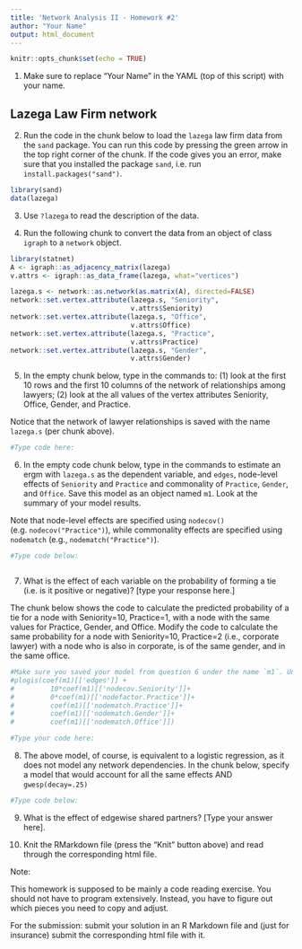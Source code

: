 ```yaml
---
title: 'Network Analysis II - Homework #2'
author: "Your Name"
output: html_document
---
```



```r
knitr::opts_chunk$set(echo = TRUE)
```

1. Make sure to replace "Your Name" in the YAML (top of this script) with your name.

## Lazega Law Firm network

2. Run the code in the chunk below to load the `lazega` law firm data from the `sand` package. You can run this code by pressing the green arrow in the top right corner of the chunk. If the code gives you an error, make sure that you installed the package `sand`, i.e. run `install.packages("sand")`.

```r
library(sand)
data(lazega)
```

3. Use `?lazega` to read the description of the data.

4. Run the following chunk to convert the data from an object of class `igraph` to a `network` object.

```r
library(statnet)
A <- igraph::as_adjacency_matrix(lazega)
v.attrs <- igraph::as_data_frame(lazega, what="vertices")

lazega.s <- network::as.network(as.matrix(A), directed=FALSE)
network::set.vertex.attribute(lazega.s, "Seniority",
                              v.attrs$Seniority)
network::set.vertex.attribute(lazega.s, "Office",
                              v.attrs$Office)
network::set.vertex.attribute(lazega.s, "Practice",
                              v.attrs$Practice)
network::set.vertex.attribute(lazega.s, "Gender",
                              v.attrs$Gender)

```
5. In the empty chunk below, type in the commands to: (1) look at the first 10 rows and the first 10 columns of the network of relationships among lawyers; (2) look at the all values of the vertex attributes Seniority, Office, Gender, and Practice.

Notice that the network of lawyer relationships is saved with the name `lazega.s` (per chunk above).

```r
#Type code here:


```


6. In the empty code chunk below, type in the commands to estimate an ergm with `lazega.s` as the dependent variable, and `edges`, node-level effects of `Seniority` and `Practice` and commonality of `Practice`, `Gender`, and `Office`. Save this model as an object named `m1`. Look at the summary of your model results.

Note that node-level effects are specified using `nodecov()` (e.g. `nodecov("Practice")`), while commonality effects are specified using `nodematch` (e.g., `nodematch("Practice")`).

```r
#Type code below:



```

7. What is the effect of each variable on the probability of forming a tie (i.e. is it positive or negative)? [type your response here.]

The chunk below shows the code to calculate the predicted probability of a tie for a node with Seniority=10, Practice=1, with a node with the same values for Practice, Gender, and Office. Modify the code to calculate the same probability for a node with Seniority=10, Practice=2 (i.e., corporate lawyer) with a node who is also in corporate, is of the same gender, and in the same office.


```r
#Make sure you saved your model from question 6 under the name `m1`. Uncomment the code in order to run (i. e., remove # in from of each line).
#plogis(coef(m1)[['edges']] + 
#         10*coef(m1)[['nodecov.Seniority']]+
#         0*coef(m1)[['nodefactor.Practice']]+
#         coef(m1)[['nodematch.Practice']]+
#         coef(m1)[['nodematch.Gender']]+
#         coef(m1)[['nodematch.Office']])

#Type your code here:

```


8. The above model, of course, is equivalent to a logistic regression, as it does not model any network dependencies.  In the chunk below, specify a model that would account for all the same effects AND `gwesp(decay=.25)`

```r
#Type code below:


```

9. What is the effect of edgewise shared partners? [Type your answer here].


10. Knit the RMarkdown file (press the "Knit" button above) and read through the corresponding html file.  

Note: 

This homework is supposed to be mainly a code reading exercise. You should not have to program extensively. Instead, you have to figure out which pieces you need to copy and adjust. 


For the submission: submit your solution in an R Markdown file and (just for insurance) submit the corresponding html file with it. 
